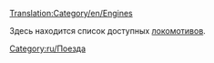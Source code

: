[[Translation:Category/en/Engines]]

Здесь находится список доступных [[ru/Manual/Поезда|локомотивов]].

[[Category:ru/Поезда]]